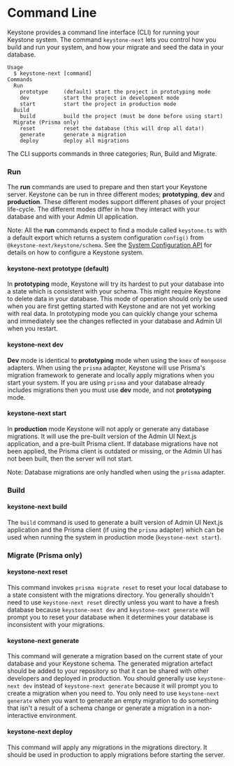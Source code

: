 
# Command Line

Keystone provides a command line interface (CLI) for running your Keystone system.
The command `keystone-next` lets you control how you build and run your system, and how your migrate and seed the data in your database.

```
Usage
  $ keystone-next [command]
Commands
  Run
    prototype     (default) start the project in prototyping mode
    dev           start the project in development mode
    start         start the project in production mode
  Build
    build         build the project (must be done before using start)
  Migrate (Prisma only)
    reset         reset the database (this will drop all data!)
    generate      generate a migration
    deploy        deploy all migrations
```

The CLI supports commands in three categories; Run, Build and Migrate.

### Run

The **run** commands are used to prepare and then start your Keystone server.
Keystone can be run in three different modes; **prototyping**, **dev** and **production**.
These different modes support different phases of your project life-cycle.
The different modes differ in how they interact with your database and with your Admin UI application.

Note: All the **run** commands expect to find a module called `keystone.ts` with a default export which returns a system configuration `config()` from `@keystone-next/keystone/schema`.
See the [System Configuration API](../apis/config) for details on how to configure a Keystone system.

#### keystone-next prototype (default)

In **prototyping** mode, Keystone will try its hardest to put your database into a state which is consistent with your schema.
This might require Keystone to delete data in your database.
This mode of operation should only be used when you are first getting started with Keystone and are not yet working with real data.
In prototyping mode you can quickly change your schema and immediately see the changes reflected in your database and Admin UI when you restart.

#### keystone-next dev

**Dev** mode is identical to **prototyping** mode when using the `knex` of `mongoose` adapters.
When using the `prisma` adapter, Keystone will use Prisma's migration framework to generate and locally apply migrations when you start your system.
If you are using `prisma` and your database already includes migrations then you must use **dev** mode, and not **prototyping** mode.

#### keystone-next start

In **production** mode Keystone will not apply or generate any database migrations.
It will use the pre-built version of the Admin UI Next.js application, and a pre-built Prisma client.
If database migrations have not been applied, the Prisma client is outdated or missing, or the Admin UI has not been built, then the server will not start.

Note: Database migrations are only handled when using the `prisma` adapter.

### Build

#### keystone-next build

The `build` command is used to generate a built version of Admin UI Next.js application and the Prisma client (if using the `prisma` adapter) which can be used when running the system in production mode (`keystone-next start`).

### Migrate (Prisma only)

#### keystone-next reset

This command invokes `prisma migrate reset` to reset your local database to a state consistent with the migrations directory.
You generally shouldn't need to use `keystone-next reset` directly unless you want to have a fresh database because `keystone-next dev` and `keystone-next generate` will prompt you to reset your database when it determines your database is inconsistent with your migrations.

#### keystone-next generate

This command will generate a migration based on the current state of your database and your Keystone schema.
The generated migration artefact should be added to your repository so that it can be shared with other developers and deployed in production.
You should generally use `keystone-next dev` instead of `keystone-next generate` because it will prompt you to create a migration when you need to.
You only need to use `keystone-next generate` when you want to generate an empty migration to do something that isn't a result of a schema change or generate a migration in a non-interactive environment.

#### keystone-next deploy

This command will apply any migrations in the migrations directory.
It should be used in production to apply migrations before starting the server.

